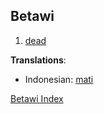 ==Betawi==

# [[dead]]


'''Translations''':

*Indonesian: [[mati]]


[[Wiktionary:Betawi index|Betawi Index]]